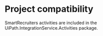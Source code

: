 ﻿# Project compatibility

SmartRecruiters activities are included in the
                UiPath.IntegrationService.Activities package.




|  |
| ---
